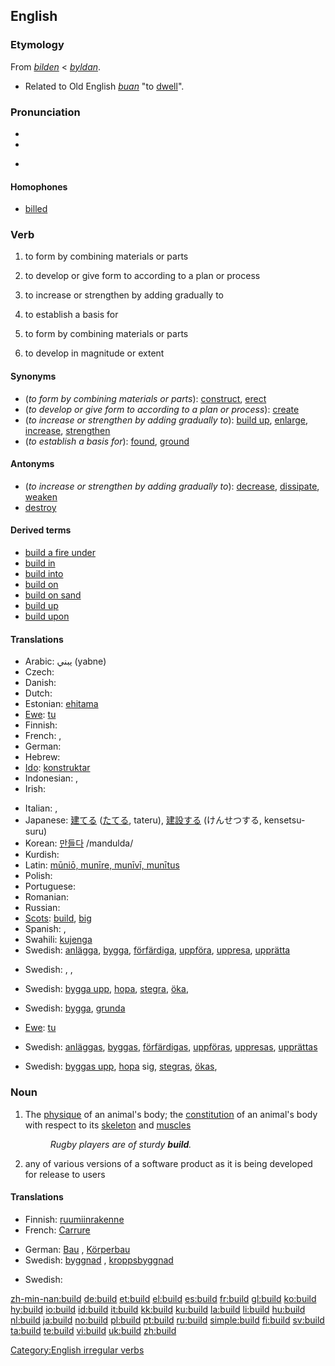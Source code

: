 ==English==

===Etymology===
From {{ME.}} ''[[bilden]]'' < {{OE.}} ''[[byldan]]''.
* Related to Old English ''[[buan]]'' "to [[dwell]]".

===Pronunciation===
* {{IPA|/bɪld/}}
* {{audio|en-us-build.ogg|Audio (US)}}

* {{rhymes|ɪld}}

====Homophones====
* [[billed]]

===Verb===
{{en-verb|builds|building|'''[[built]]''', ''or archaic'', '''[[builded]]'''}}

# {{transitive}} to form by combining materials or parts
# {{transitive}} to develop or give form to according to a plan or process
# {{transitive}} to increase or strengthen by adding gradually to
# {{transitive}} to establish a basis for
# {{intransitive}} to form by combining materials or parts
# {{intransitive}} to develop in magnitude or extent

====Synonyms====
* (''to form by combining materials or parts''): [[construct]], [[erect]]
* (''to develop or give form to according to a plan or process''): [[create]]
* (''to increase or strengthen by adding gradually to''): [[build up]], [[enlarge]], [[increase]], [[strengthen]]
* (''to establish a basis for''): [[found]], [[ground]]

====Antonyms====
* (''to increase or strengthen by adding gradually to''): [[decrease]], [[dissipate]], [[weaken]]
* [[destroy]]

====Derived terms====
* [[build a fire under]]
* [[build in]]
* [[build into]]
* [[build on]]
* [[build on sand]]
* [[build up]]
* [[build upon]]

====Translations====
{{trans-top|(transitive) to form by combining materials or parts}}
* Arabic: يبني (yabne)
* Czech: {{t-|cs|stavět}}
* Danish: {{t-|da|bygge}}
* Dutch: {{t+|nl|bouwen}}
* Estonian: [[ehitama]]
* [[Ewe]]: [[tu]]
* Finnish: {{t+|fi|rakentaa}}
* French: {{t+|fr|construire}}, {{t+|fr|édifier}}
* German: {{t+|de|bauen}}
* Hebrew: {{t-|he|לבנות|sc=Hebr}}
* [[Ido]]: [[konstruktar]]
* Indonesian: {{t-|id|bangun|alt=membangun|xs=Indonesian}}, {{t-|id|diri|alt=mendirikan|xs=Indonesian}}
* Irish: {{t-|ga|tóg|xs=Irish}}
{{trans-mid}}
* Italian: {{t+|it|costruire}}, {{t-|it|edificare}}
* Japanese: [[建てる]] ([[たてる]], tateru), [[建設]]する (けんせつする, kensetsu-suru)
* Korean: [[만들다]] /mandulda/
* Kurdish: {{KUchar|[[دروستکردن]]}}
* Latin: [[munire|mūniō, munīre, munīvī, munītus]]
* Polish: {{t+|pl|budować}}
* Portuguese: {{t+|pt|construir}}
* Romanian: {{t+|ro|clădi}}
* Russian: {{t+|ru|строить|tr=stroit'|sc=Cyrl}}
* [[Scots]]: [[#Scots|build]], [[big#Scots|big]]
* Spanish: {{t+|es|construir}}, {{t-|es|edificar}}
* Swahili: [[kujenga]]
* Swedish: [[anlägga]], [[bygga]], [[förfärdiga]], [[uppföra]], [[uppresa]], [[upprätta]]
{{trans-bottom}}

{{trans-top|(transitive) to develop or give form to according to a plan or process}}
* Swedish: {{t+|sv|bygga}}, {{t-|sv|forma}}, {{t+|sv|skapa}}
{{trans-mid}}
{{trans-bottom}}

{{trans-top|(transitive) to increase or strengthen by adding gradually to}}
* Swedish: [[bygga upp]], [[hopa]], [[stegra]], [[öka]],
{{trans-mid}}
{{trans-bottom}}

{{trans-top|(transitive) to establish a basis for}}
* Swedish: [[bygga]], [[grunda]]
{{trans-mid}}
{{trans-bottom}}

{{trans-top|(intransitive) to form by combining materials or parts}}
* [[Ewe]]: [[tu]]
{{trans-mid}}
* Swedish: [[anläggas]], [[byggas]], [[förfärdigas]], [[uppföras]], [[uppresas]], [[upprättas]]
{{trans-bottom}}

{{trans-top|(intransitive) to develop in magnitude or extent}}
* Swedish: [[byggas upp]], [[hopa]] sig, [[stegras]], [[ökas]],
{{trans-mid}}
{{trans-bottom}}

===Noun===
{{en-noun}}

# The [[physique]] of an animal's body; the [[constitution]] of an animal's body with respect to its [[skeleton]] and [[muscle]]s
#: ''Rugby players are of sturdy '''build'''.''
# {{computing}} any of various versions of a software product as it is being developed for release to users

====Translations====
{{trans-top|physique of an animal's body}}
* Finnish: [[ruumiinrakenne]]
* French: [[Carrure]] {{f}}
{{trans-mid}}
* German: [[Bau]] {{m}}, [[Körperbau]] {{m}}
* Swedish: [[byggnad]] {{c}}, [[kroppsbyggnad]] {{c}}
{{trans-bottom}}

{{trans-top|computing: any of various versions of a software product as it is being developed for release to users}}
* Swedish: {{t+|sv|build|c}}
{{trans-mid}}
{{trans-bottom}}

[[Category:English irregular verbs]]

[[zh-min-nan:build]]
[[de:build]]
[[et:build]]
[[el:build]]
[[es:build]]
[[fr:build]]
[[gl:build]]
[[ko:build]]
[[hy:build]]
[[io:build]]
[[id:build]]
[[it:build]]
[[kk:build]]
[[ku:build]]
[[la:build]]
[[li:build]]
[[hu:build]]
[[nl:build]]
[[ja:build]]
[[no:build]]
[[pl:build]]
[[pt:build]]
[[ru:build]]
[[simple:build]]
[[fi:build]]
[[sv:build]]
[[ta:build]]
[[te:build]]
[[vi:build]]
[[uk:build]]
[[zh:build]]